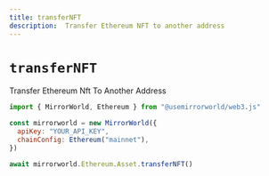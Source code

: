 ```yaml
---
title: transferNFT
description:  Transfer Ethereum NFT to another address
---
```


# `transferNFT`

Transfer Ethereum Nft To Another Address

```js
import { MirrorWorld, Ethereum } from "@usemirrorworld/web3.js"

const mirrorworld = new MirrorWorld({
  apiKey: "YOUR_API_KEY",
  chainConfig: Ethereum("mainnet"),
})

await mirrorworld.Ethereum.Asset.transferNFT()
```